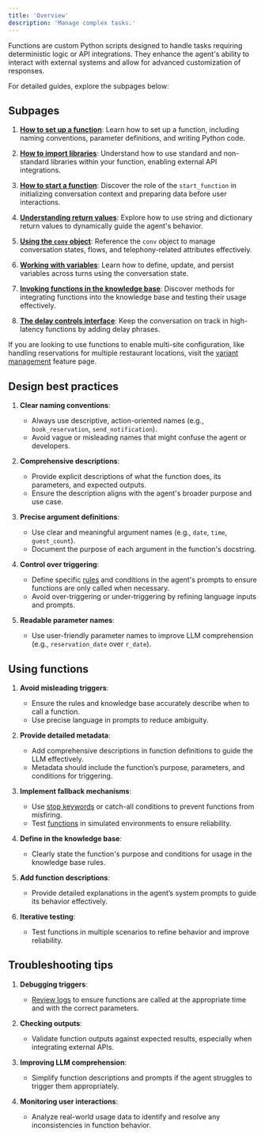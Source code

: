 ```yaml
---
title: 'Overview'
description: 'Manage complex tasks.'
---
```


Functions are custom Python scripts designed to handle tasks requiring deterministic logic or API integrations. They enhance the agent's
ability to interact with external systems and allow for advanced customization of responses.

For detailed guides, explore the subpages below:

## Subpages
1. **[How to set up a function](./how-to-setup)**:
   Learn how to set up a function, including naming conventions, parameter definitions, and writing Python code.

2. **[How to import libraries](./import-library)**:
   Understand how to use standard and non-standard libraries within your function, enabling external API integrations.

3. **[How to start a function](./start-function)**:
   Discover the role of the `start_function` in initializing conversation context and preparing data before user interactions.

4. **[Understanding return values](./return-values)**:
   Explore how to use string and dictionary return values to dynamically guide the agent's behavior.

5. **[Using the `conv` object](./classes/conv-object)**:
   Reference the `conv` object to manage conversation states, flows, and telephony-related attributes effectively.

6. **[Working with variables](./variables)**:
   Learn how to define, update, and persist variables across turns using the conversation state.

7. **[Invoking functions in the knowledge base](./using-functions-in-knowledge-base)**:
   Discover methods for integrating functions into the knowledge base and testing their usage effectively.

8. **[The delay controls interface](./delay-control)**:
   Keep the conversation on track in high-latency functions by adding delay phrases.

 <Tip> If you are looking to use functions to enable multi-site configuration, like handling reservations for multiple restaurant locations, visit the [variant management](/variant-management/introduction) feature page. </Tip>

## Design best practices

1. **Clear naming conventions**:
   - Always use descriptive, action-oriented names (e.g., `book_reservation`, `send_notification`).
   - Avoid vague or misleading names that might confuse the agent or developers.

2. **Comprehensive descriptions**:
   - Provide explicit descriptions of what the function does, its parameters, and expected outputs.
   - Ensure the description aligns with the agent's broader purpose and use case.

3. **Precise argument definitions**:
   - Use clear and meaningful argument names (e.g., `date`, `time`, `guest_count`).
   - Document the purpose of each argument in the function's docstring.

4. **Control over triggering**:
   - Define specific [rules](/agent-settings/rules) and conditions in the agent's prompts to ensure functions are only called when necessary.
   - Avoid over-triggering or under-triggering by refining language inputs and prompts.

5. **Readable parameter names**:
   - Use user-friendly parameter names to improve LLM comprehension (e.g., `reservation_date` over `r_date`).

## Using functions

1. **Avoid misleading triggers**:
   - Ensure the rules and knowledge base accurately describe when to call a function.
   - Use precise language in prompts to reduce ambiguity.

2. **Provide detailed metadata**:
   - Add comprehensive descriptions in function definitions to guide the LLM effectively.
   - Metadata should include the function’s purpose, parameters, and conditions for triggering.

3. **Implement fallback mechanisms**:
   - Use [stop keywords](/response-control/introduction#use-stop-keywords-to-remove-unnecessary-preambles) or catch-all conditions to prevent functions from misfiring.
   - Test [functions](/function/introduction) in simulated environments to ensure reliability.

4. **Define in the knowledge base**:
   - Clearly state the function's purpose and conditions for usage in the knowledge base rules.

5. **Add function descriptions**:
   - Provide detailed explanations in the agent’s system prompts to guide its behavior effectively.

6. **Iterative testing**:
   - Test functions in multiple scenarios to refine behavior and improve reliability.

## Troubleshooting tips

1. **Debugging triggers**:
   - [Review logs](/analytics/conversations/review) to ensure functions are called at the appropriate time and with the correct parameters.

2. **Checking outputs**:
   - Validate function outputs against expected results, especially when integrating external APIs.

3. **Improving LLM comprehension**:
   - Simplify function descriptions and prompts if the agent struggles to trigger them appropriately.

4. **Monitoring user interactions**:
   - Analyze real-world usage data to identify and resolve any inconsistencies in function behavior.
